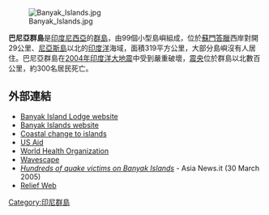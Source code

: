 [[File:Banyak_Islands.jpg|thumb]]

'''巴尼亞群島'''是[[印度尼西亞|印度尼西亞]]的[[群島|群島]]，由99個小型島嶼組成，位於[[蘇門答臘|蘇門答臘]]西岸對開29公里、[[尼亞斯島|尼亞斯島]]以北的[[印度洋|印度洋]]海域，面積319平方公里，大部分島嶼沒有人居住。巴尼亞群島在[[2004年印度洋大地震|2004年印度洋大地震]]中受到嚴重破壞，[[震央|震央]]位於群島以北數百公里，約300名居民死亡。

==外部連結==
*[https://web.archive.org/web/20081119144939/http://www.banyakislandlodge.com/ Banyak Island Lodge website]
*[http://www.banyakislands.com/ Banyak Islands website] {{Wayback|url=http://www.banyakislands.com/ |date=20061223034319 }}
*[http://cais.gsi.go.jp/Research/topics/topic041226/niase.html Coastal change to islands] {{Wayback|url=http://cais.gsi.go.jp/Research/topics/topic041226/niase.html |date=20060720170523 }}
*[https://web.archive.org/web/20090519025222/http://www.usaid.gov/locations/asia_near_east/tsunami/quake_032805.html US Aid]
*[http://www.who.int/hac/crises/idn/sitreps/2005/earthquake_07/en/index.html World Health Organization] {{Wayback|url=http://www.who.int/hac/crises/idn/sitreps/2005/earthquake_07/en/index.html |date=20120302084954 }}
*[http://www.wavescape.co.za/top_bar/tidings/Oneoffs/Tsunami04/tsunami04_nias_simuelue.htm Wavescape] {{Wayback|url=http://www.wavescape.co.za/top_bar/tidings/Oneoffs/Tsunami04/tsunami04_nias_simuelue.htm |date=20071216202703 }}
*''[https://web.archive.org/web/20070929083516/http://www.asianews.it/view.php?l=en&art=2897 Hundreds of quake victims on Banyak Islands]'' - Asia News.it (30 March 2005)
*[http://www.reliefweb.int/rw/rwb.nsf/db900SID/SODA-6AY5LB?OpenDocument&rc=3&cc=idn Relief Web] {{Wayback|url=http://www.reliefweb.int/rw/rwb.nsf/db900SID/SODA-6AY5LB?OpenDocument&rc=3&cc=idn |date=20070927193313 }}

{{coord|2|10|N|97|15|E|type:isle|display=title}}

{{Indonesia-stub}}

[[Category:印尼群島|Category:印尼群島]]